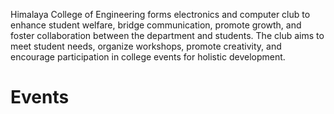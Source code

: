 
<ContentLayout title="Himalaya Electronics and Computer Club" logo={logo}>

<Alert club="hecc" />

Himalaya College of Engineering forms electronics and computer club to enhance student welfare, bridge communication, promote growth, and foster collaboration between the department and students. The club aims to meet student needs, organize workshops, promote creativity, and encourage participation in college events for holistic development.

# Events

<Timeline club="hecc" />

</ContentLayout>
